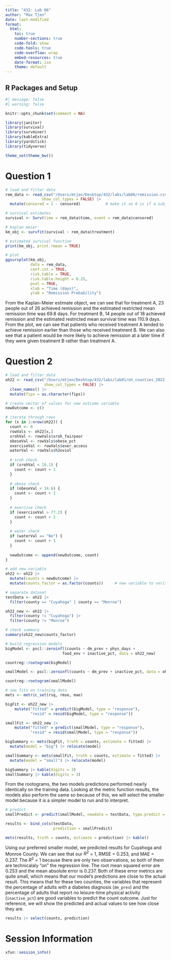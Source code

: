```yaml
---
title: "432: Lab 06"
author: "Max Tjen"
date: last-modified
format: 
  html:
    toc: true
    number-sections: true
    code-fold: show
    code-tools: true
    code-overflow: wrap
    embed-resources: true
    date-format: iso
    theme: default
---
```


## R Packages and Setup

```r
#| message: false
#| warning: false

knitr::opts_chunk$set(comment = NA) 

library(janitor) 
library(survival)
library(survminer)
library(kableExtra)
library(yardstick)
library(tidyverse) 

theme_set(theme_bw())
```


# Question 1

```r
# load and filter data
rem_data <- read_csv("/Users/mtjen/Desktop/432/labs/lab06/remission.csv", 
                show_col_types = FALSE) |>
  mutate(censored = 1 - censored)           # make it so 0 is if a subject is censored

# survival estimates
survival <- Surv(time = rem_data$time, event = rem_data$censored)

# kaplan meier
km_obj <- survfit(survival ~ rem_data$treatment)

# estimated survival function
print(km_obj, print.rmean = TRUE)

# plot
ggsurvplot(km_obj, 
           data = rem_data,
           conf.int = TRUE,
           risk.table = TRUE,
           risk.table.height = 0.25,
           pval = TRUE,
           xlab = "Time (days)",
           ylab = "Remission Probability")

```

From the Kaplan-Meier estimate object, we can see that for treatment A, 23 people out of 26 achieved remission and the estimated restricted mean remission time was 69.8 days. For treatment B, 14 people out of 18 achieved remission and the estimated restricted mean survival time was 110.9 days. From the plot, we can see that patients who received treatment A tended to achieve remission earlier than those who received treatment B. We can also see that a patient would be more likely to achieve remission at a later time if they were given treatment B rather than treatment A. 


# Question 2
```r
# load and filter data
oh22 <- read_csv("/Users/mtjen/Desktop/432/labs/lab01/oh_counties_2022.csv", 
                 show_col_types = FALSE) |>
  clean_names() |>
  mutate(fips = as.character(fips))

# create vector of values for new outcome variable
newOutcome <- c()

# iterate through rows
for (x in 1:nrow(oh22)) {
  count <- 0
  rowVals <- oh22[x,]
  srohVal <- rowVals$sroh_fairpoor
  obeseVal <- rowVals$obese_pct
  exerciseVal <- rowVals$exer_access
  waterVal <- rowVals$h2oviol
  
  # sroh check
  if (srohVal < 18.1) {
    count <- count + 1
  }
  
  # obese check
  if (obeseVal < 34.6) {
    count <- count + 1
  }
  
  # exercise check
  if (exerciseVal > 77.2) {
    count <- count + 1
  }
  
  # water check
  if (waterVal == "No") {
    count <- count + 1
  }
  
  newOutcome <- append(newOutcome, count)
}

# add new variable
oh22 <- oh22 |>
  mutate(counts = newOutcome) |>
  mutate(counts_factor = as.factor(counts))     # new variable to verify count by group

# separate dataset
testData <- oh22 |>
  filter(county == "Cuyahoga" | county == "Monroe")

oh22_new <- oh22 |>
  filter(county != "Cuyahoga") |>
  filter(county != "Monroe")

# check summary
summary(oh22_new$counts_factor)
```

```r
# build regression models
bigModel <- pscl::zeroinfl(counts ~ dm_prev + phys_days + 
                         food_env + inactive_pct, data = oh22_new)

countreg::rootogram(bigModel)

smallModel <- pscl::zeroinfl(counts ~ dm_prev + inactive_pct, data = oh22_new)

countreg::rootogram(smallModel)

# see fits on training data
mets <- metric_set(rsq, rmse, mae)

bigFit <- oh22_new |>
    mutate("fitted" = predict(bigModel, type = "response"),
           "resid" = resid(bigModel, type = "response"))

smallFit <- oh22_new |>
    mutate("fitted" = predict(smallModel, type = "response"),
           "resid" = resid(smallModel, type = "response"))

bigSummary <- mets(bigFit, truth = counts, estimate = fitted) |>
  mutate(model = "big") |> relocate(model)

smallSummary <- mets(smallFit, truth = counts, estimate = fitted) |>
  mutate(model = "small") |> relocate(model)

bigSummary |> kable(digits = 3)
smallSummary |> kable(digits = 3)
```

From the rootograms, the two models predictions performed nearly identically on the training data. Looking at the metric function results, the models also perform the same so because of this, we will select the smaller model because it is a simpler model to run and to interpret. 

```r
# predict
smallPredict <- predict(smallModel, newdata = testData, type.predict = "response")

results <- bind_cols(testData, 
                     prediction = smallPredict)

mets(results, truth = counts, estimate = prediction) |> kable()
```

Using our preferred smaller model, we predicted results for Cuyahoga and Monroe County. We can see that our $R^2$ = 1, RMSE = 0.253, and MAE = 0.237. The $R^2$ = 1 because there are only two observations, so both of them are technicalaly "on" the regression line. The root mean squared error are 0.253 and the mean absolute error is 0.237. Both of these error metrics are quite small, which means that our model's predictions are close to the actual result. This means that for these two counties, the variables that represent the percentage of adults with a diabetes diagnosis (`dm_prev`) and the percentage of adults that report no leisure-time physical activity (`inactive_pct`) are good variables to predict the count outcome. Just for reference, we will show the predicted and actual values to see how close they are.

```r
results |> select(counts, prediction)
```


# Session Information

```r
xfun::session_info()
```
